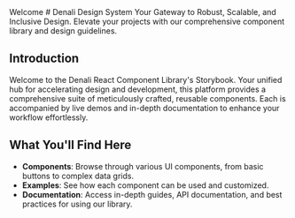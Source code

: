 
<Meta title="Denali/Welcome" />
<Subheading>Welcome</Subheading>
# Denali Design System
<Lead>Your Gateway to Robust, Scalable, and Inclusive Design. Elevate your projects with our comprehensive component library and design guidelines.</Lead>

## Introduction

Welcome to the Denali React Component Library's Storybook. Your unified hub for accelerating design and development, this platform provides a comprehensive suite of meticulously crafted, reusable components. Each is accompanied by live demos and in-depth documentation to enhance your workflow effortlessly.

## What You'll Find Here
- **Components**: Browse through various UI components, from basic buttons to complex data grids.
- **Examples**: See how each component can be used and customized.
- **Documentation**: Access in-depth guides, API documentation, and best practices for using our library.

